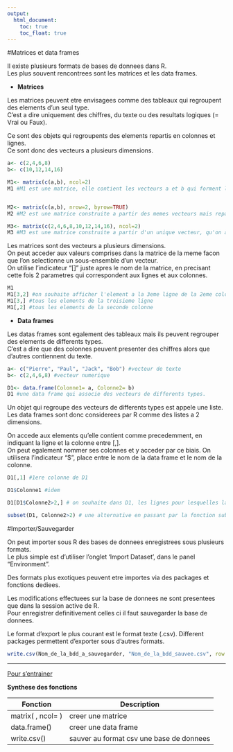 ```yaml
---
output:
  html_document:
    toc: true
    toc_float: true
---
```

#Matrices et data frames

Il existe plusieurs formats de bases de donnees dans R.   
Les plus souvent rencontrees sont les matrices et les data frames.

- **Matrices**   

Les matrices peuvent etre envisagees comme des tableaux qui regroupent des elements d'un seul type.  
C'est a dire uniquement des chiffres, du texte ou des resultats logiques (= Vrai ou Faux).

Ce sont des objets qui regroupents des elements repartis en colonnes et lignes.  
Ce sont donc des vecteurs a plusieurs dimensions.

```r
a<- c(2,4,6,8)
b<- c(10,12,14,16)

M1<- matrix(c(a,b), ncol=2)
M1 #M1 est une matrice, elle contient les vecteurs a et b qui forment les deux colonnes.


M2<- matrix(c(a,b), nrow=2, byrow=TRUE)
M2 #M2 est une matrice construite a partir des memes vecteurs mais repartis en lignes.

M3<- matrix(c(2,4,6,8,10,12,14,16), ncol=2)
M3 #M3 est une matrice construite a partir d'un unique vecteur, qu'on a repartis en deux dimensions.
```

Les matrices sont des vecteurs a plusieurs dimensions.    
On peut acceder aux valeurs comprises dans la matrice de la meme facon que l'on selectionne un sous-ensemble d'un vecteur.  
On utilise l'indicateur "[]" juste apres le nom de la matrice, en precisant cette fois 2 parametres qui correspondent aux lignes et aux colonnes.

```r
M1
M1[3,2] #on souhaite afficher l'element a la 3eme ligne de la 2eme colonne.
M1[3,] #tous les elements de la troisieme ligne
M1[,2] #tous les elements de la seconde colonne
```

- **Data frames**    

Les datas frames sont egalement des tableaux mais ils peuvent regrouper des elements de differents types.  
C’est a dire que des colonnes peuvent presenter des chiffres alors que d’autres contiennent du texte.

```r
a<- c("Pierre", "Paul", "Jack", "Bob") #vecteur de texte
b<- c(2,4,6,8) #vecteur numerique

D1<- data.frame(Colonne1= a, Colonne2= b)
D1 #une data frame qui associe des vecteurs de differents types.

```

Un objet qui regroupe des vecteurs de differents types est appele une liste. 
Les data frames sont donc considerees par R comme des listes a 2 dimensions.

On accede aux elements qu'elle contient comme precedemment, en indiquant la ligne et la colonne entre [,].  
On peut egalement nommer ses colonnes et y acceder par ce biais. On utilisera l'indicateur "$", place entre le nom de la data frame et le nom de la colonne.

```r
D1[,1] #1ere colonne de D1

D1$Colonne1 #idem

D1[D1$Colonne2>2,] # on souhaite dans D1, les lignes pour lesquelles la valeur de la deuxieme colonne de D1 est superieure a 2, avec presentation de toutes les colonnes.

subset(D1, Colonne2>2) # une alternative en passant par la fonction subset
```

#Importer/Sauvegarder

On peut importer sous R des bases de donnees enregistrees sous plusieurs formats.    
Le plus simple est d'utiliser l'onglet 'Import Dataset', dans le panel "Environment".

Des formats plus exotiques peuvent etre importes via des packages et fonctions dediees.

Les modifications effectuees sur la base de donnees ne sont presentees que dans la session active de R.     
Pour enregistrer definitivement celles ci il faut sauvegarder la base de donnees.  

Le format d'export le plus courant est le format texte (.csv).  Different packages permettent d'exporter sous d'autres formats.

```r
write.csv(Nom_de_la_bdd_a_sauvegarder, "Nom_de_la_bdd_sauvee.csv", row.names=F)
```


*************************

[Pour s'entrainer](entrainement_2.pdf)

**Synthese des fonctions**

| Fonction          | Description                              |
|-------------------|------------------------------------------|
| matrix( , ncol= ) | creer une matrice                        |
| data.frame()      | creer une data frame                     |
| write.csv()       | sauver au format csv une base de donnees |